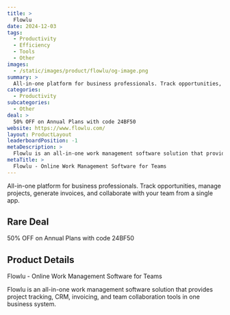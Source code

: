 ```yaml
---
title: >
  Flowlu
date: 2024-12-03
tags:
  - Productivity
  - Efficiency
  - Tools
  - Other
images:
  - /static/images/product/flowlu/og-image.png
summary: >
  All-in-one platform for business professionals. Track opportunities, manage projects, generate invoices, and collaborate with your team from a single app.
categories:
  - Productivity
subcategories:
  - Other
deal: >
  50% OFF on Annual Plans with code 24BF50
website: https://www.flowlu.com/
layout: ProductLayout
leaderboardPosition: -1
metaDescription: >
  Flowlu is an all-in-one work management software solution that provides project tracking, CRM, invoicing, and team collaboration tools in one business system.
metaTitle: >
  Flowlu - Online Work Management Software for Teams
---
```

All-in-one platform for business professionals. Track opportunities, manage projects, generate invoices, and collaborate with your team from a single app.

## Rare Deal

50% OFF on Annual Plans with code 24BF50

## Product Details

Flowlu - Online Work Management Software for Teams

Flowlu is an all-in-one work management software solution that provides project tracking, CRM, invoicing, and team collaboration tools in one business system.
